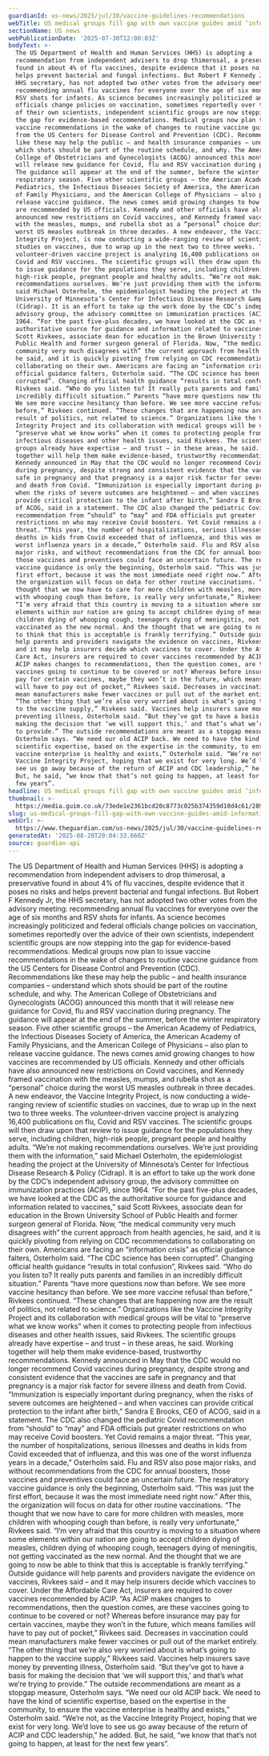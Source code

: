 ```yaml
---
guardianId: us-news/2025/jul/30/vaccine-guidelines-recommendations
webTitle: US medical groups fill gap with own vaccine guides amid ‘information crisis’
sectionName: US news
webPublicationDate: '2025-07-30T12:00:03Z'
bodyText: >-
  The US Department of Health and Human Services (HHS) is adopting a
  recommendation from independent advisers to drop thimerosal, a preservative
  found in about 4% of flu vaccines, despite evidence that it poses no risks and
  helps prevent bacterial and fungal infections. But Robert F Kennedy Jr, the
  HHS secretary, has not adopted two other votes from the advisory meeting:
  recommending annual flu vaccines for everyone over the age of six months and
  RSV shots for infants. As science becomes increasingly politicized and federal
  officials change policies on vaccination, sometimes reportedly over the advice
  of their own scientists, independent scientific groups are now stepping into
  the gap for evidence-based recommendations. Medical groups now plan to issue
  vaccine recommendations in the wake of changes to routine vaccine guidance
  from the US Centers for Disease Control and Prevention (CDC). Recommendations
  like these may help the public – and health insurance companies – understand
  which shots should be part of the routine schedule, and why. The American
  College of Obstetricians and Gynecologists (ACOG) announced this month that it
  will release new guidance for Covid, flu and RSV vaccination during pregnancy.
  The guidance will appear at the end of the summer, before the winter
  respiratory season. Five other scientific groups – the American Academy of
  Pediatrics, the Infectious Diseases Society of America, the American Academy
  of Family Physicians, and the American College of Physicians – also plan to
  release vaccine guidance. The news comes amid growing changes to how vaccines
  are recommended by US officials. Kennedy and other officials have also
  announced new restrictions on Covid vaccines, and Kennedy framed vaccination
  with the measles, mumps, and rubella shot as a “personal” choice during the
  worst US measles outbreak in three decades. A new endeavor, the Vaccine
  Integrity Project, is now conducting a wide-ranging review of scientific
  studies on vaccines, due to wrap up in the next two to three weeks. The
  volunteer-driven vaccine project is analyzing 16,400 publications on flu,
  Covid and RSV vaccines. The scientific groups will then draw upon that review
  to issue guidance for the populations they serve, including children,
  high-risk people, pregnant people and healthy adults. “We’re not making
  recommendations ourselves. We’re just providing them with the information,”
  said Michael Osterholm, the epidemiologist heading the project at the
  University of Minnesota’s Center for Infectious Disease Research &amp; Policy
  (Cidrap). It is an effort to take up the work done by the CDC’s independent
  advisory group, the advisory committee on immunization practices (ACIP), since
  1964. “For the past five-plus decades, we have looked at the CDC as the
  authoritative source for guidance and information related to vaccines,” said
  Scott Rivkees, associate dean for education in the Brown University School of
  Public Health and former surgeon general of Florida. Now, “the medical
  community very much disagrees with” the current approach from health agencies,
  he said, and it is quickly pivoting from relying on CDC recommendations to
  collaborating on their own. Americans are facing an “information crisis” as
  official guidance falters, Osterholm said. “The CDC science has been
  corrupted”. Changing official health guidance “results in total confusion”,
  Rivkees said. “Who do you listen to? It really puts parents and families in an
  incredibly difficult situation.” Parents “have more questions now than before.
  We see more vaccine hesitancy than before. We see more vaccine refusal than
  before,” Rivkees continued. “These changes that are happening now are the
  result of politics, not related to science.” Organizations like the Vaccine
  Integrity Project and its collaboration with medical groups will be vital to
  “preserve what we know works” when it comes to protecting people from
  infectious diseases and other health issues, said Rivkees. The scientific
  groups already have expertise – and trust – in these areas, he said. Working
  together will help them make evidence-based, trustworthy recommendations.
  Kennedy announced in May that the CDC would no longer recommend Covid vaccines
  during pregnancy, despite strong and consistent evidence that the vaccines are
  safe in pregnancy and that pregnancy is a major risk factor for severe illness
  and death from Covid. “Immunization is especially important during pregnancy,
  when the risks of severe outcomes are heightened – and when vaccines can
  provide critical protection to the infant after birth,” Sandra E Brooks, CEO
  of ACOG, said in a statement. The CDC also changed the pediatric Covid
  recommendation from “should” to “may” and FDA officials put greater
  restrictions on who may receive Covid boosters. Yet Covid remains a major
  threat. “This year, the number of hospitalizations, serious illnesses and
  deaths in kids from Covid exceeded that of influenza, and this was one of the
  worst influenza years in a decade,” Osterholm said. Flu and RSV also pose
  major risks, and without recommendations from the CDC for annual boosters,
  those vaccines and preventives could face an uncertain future. The respiratory
  vaccine guidance is only the beginning, Osterholm said. “This was just the
  first effort, because it was the most immediate need right now.” After this,
  the organization will focus on data for other routine vaccinations. “The
  thought that we now have to care for more children with measles, more children
  with whooping cough than before, is really very unfortunate,” Rivkees said.
  “I’m very afraid that this country is moving to a situation where some
  elements within our nation are going to accept children dying of measles,
  children dying of whooping cough, teenagers dying of meningitis, not getting
  vaccinated as the new normal. And the thought that we are going to now be able
  to think that this is acceptable is frankly terrifying.” Outside guidance will
  help parents and providers navigate the evidence on vaccines, Rivkees said –
  and it may help insurers decide which vaccines to cover. Under the Affordable
  Care Act, insurers are required to cover vaccines recommended by ACIP. “As
  ACIP makes changes to recommendations, then the question comes, are these
  vaccines going to continue to be covered or not? Whereas before insurance may
  pay for certain vaccines, maybe they won’t in the future, which means families
  will have to pay out of pocket,” Rivkees said. Decreases in vaccination could
  mean manufacturers make fewer vaccines or pull out of the market entirely.
  “The other thing that we’re also very worried about is what’s going to happen
  to the vaccine supply,” Rivkees said. Vaccines help insurers save money by
  preventing illness, Osterholm said. “But they’ve got to have a basis for
  making the decision that ‘we will support this,’ and that’s what we’re trying
  to provide.” The outside recommendations are meant as a stopgap measure,
  Osterholm says. “We need our old ACIP back. We need to have the kind of
  scientific expertise, based on the expertise in the community, to ensure the
  vaccine enterprise is healthy and exists,” Osterholm said. “We’re not, as the
  Vaccine Integrity Project, hoping that we exist for very long. We’d love to
  see us go away because of the return of ACIP and CDC leadership,” he added.
  But, he said, “we know that that’s not going to happen, at least for the next
  few years”.
headline: US medical groups fill gap with own vaccine guides amid ‘information crisis’
thumbnail: >-
  https://media.guim.co.uk/73ede1e2361bcd20c8773c025b374359d10d4c61/289_0_2422_1938/500.jpg
slug: us-medical-groups-fill-gap-with-own-vaccine-guides-amid-information-crisis
webUrl: >-
  https://www.theguardian.com/us-news/2025/jul/30/vaccine-guidelines-recommendations
generatedAt: '2025-08-28T20:04:33.660Z'
source: guardian-api
---
```

The US Department of Health and Human Services (HHS) is adopting a recommendation from independent advisers to drop thimerosal, a preservative found in about 4% of flu vaccines, despite evidence that it poses no risks and helps prevent bacterial and fungal infections. But Robert F Kennedy Jr, the HHS secretary, has not adopted two other votes from the advisory meeting: recommending annual flu vaccines for everyone over the age of six months and RSV shots for infants. As science becomes increasingly politicized and federal officials change policies on vaccination, sometimes reportedly over the advice of their own scientists, independent scientific groups are now stepping into the gap for evidence-based recommendations. Medical groups now plan to issue vaccine recommendations in the wake of changes to routine vaccine guidance from the US Centers for Disease Control and Prevention (CDC). Recommendations like these may help the public – and health insurance companies – understand which shots should be part of the routine schedule, and why. The American College of Obstetricians and Gynecologists (ACOG) announced this month that it will release new guidance for Covid, flu and RSV vaccination during pregnancy. The guidance will appear at the end of the summer, before the winter respiratory season. Five other scientific groups – the American Academy of Pediatrics, the Infectious Diseases Society of America, the American Academy of Family Physicians, and the American College of Physicians – also plan to release vaccine guidance. The news comes amid growing changes to how vaccines are recommended by US officials. Kennedy and other officials have also announced new restrictions on Covid vaccines, and Kennedy framed vaccination with the measles, mumps, and rubella shot as a “personal” choice during the worst US measles outbreak in three decades. A new endeavor, the Vaccine Integrity Project, is now conducting a wide-ranging review of scientific studies on vaccines, due to wrap up in the next two to three weeks. The volunteer-driven vaccine project is analyzing 16,400 publications on flu, Covid and RSV vaccines. The scientific groups will then draw upon that review to issue guidance for the populations they serve, including children, high-risk people, pregnant people and healthy adults. “We’re not making recommendations ourselves. We’re just providing them with the information,” said Michael Osterholm, the epidemiologist heading the project at the University of Minnesota’s Center for Infectious Disease Research &amp; Policy (Cidrap). It is an effort to take up the work done by the CDC’s independent advisory group, the advisory committee on immunization practices (ACIP), since 1964. “For the past five-plus decades, we have looked at the CDC as the authoritative source for guidance and information related to vaccines,” said Scott Rivkees, associate dean for education in the Brown University School of Public Health and former surgeon general of Florida. Now, “the medical community very much disagrees with” the current approach from health agencies, he said, and it is quickly pivoting from relying on CDC recommendations to collaborating on their own. Americans are facing an “information crisis” as official guidance falters, Osterholm said. “The CDC science has been corrupted”. Changing official health guidance “results in total confusion”, Rivkees said. “Who do you listen to? It really puts parents and families in an incredibly difficult situation.” Parents “have more questions now than before. We see more vaccine hesitancy than before. We see more vaccine refusal than before,” Rivkees continued. “These changes that are happening now are the result of politics, not related to science.” Organizations like the Vaccine Integrity Project and its collaboration with medical groups will be vital to “preserve what we know works” when it comes to protecting people from infectious diseases and other health issues, said Rivkees. The scientific groups already have expertise – and trust – in these areas, he said. Working together will help them make evidence-based, trustworthy recommendations. Kennedy announced in May that the CDC would no longer recommend Covid vaccines during pregnancy, despite strong and consistent evidence that the vaccines are safe in pregnancy and that pregnancy is a major risk factor for severe illness and death from Covid. “Immunization is especially important during pregnancy, when the risks of severe outcomes are heightened – and when vaccines can provide critical protection to the infant after birth,” Sandra E Brooks, CEO of ACOG, said in a statement. The CDC also changed the pediatric Covid recommendation from “should” to “may” and FDA officials put greater restrictions on who may receive Covid boosters. Yet Covid remains a major threat. “This year, the number of hospitalizations, serious illnesses and deaths in kids from Covid exceeded that of influenza, and this was one of the worst influenza years in a decade,” Osterholm said. Flu and RSV also pose major risks, and without recommendations from the CDC for annual boosters, those vaccines and preventives could face an uncertain future. The respiratory vaccine guidance is only the beginning, Osterholm said. “This was just the first effort, because it was the most immediate need right now.” After this, the organization will focus on data for other routine vaccinations. “The thought that we now have to care for more children with measles, more children with whooping cough than before, is really very unfortunate,” Rivkees said. “I’m very afraid that this country is moving to a situation where some elements within our nation are going to accept children dying of measles, children dying of whooping cough, teenagers dying of meningitis, not getting vaccinated as the new normal. And the thought that we are going to now be able to think that this is acceptable is frankly terrifying.” Outside guidance will help parents and providers navigate the evidence on vaccines, Rivkees said – and it may help insurers decide which vaccines to cover. Under the Affordable Care Act, insurers are required to cover vaccines recommended by ACIP. “As ACIP makes changes to recommendations, then the question comes, are these vaccines going to continue to be covered or not? Whereas before insurance may pay for certain vaccines, maybe they won’t in the future, which means families will have to pay out of pocket,” Rivkees said. Decreases in vaccination could mean manufacturers make fewer vaccines or pull out of the market entirely. “The other thing that we’re also very worried about is what’s going to happen to the vaccine supply,” Rivkees said. Vaccines help insurers save money by preventing illness, Osterholm said. “But they’ve got to have a basis for making the decision that ‘we will support this,’ and that’s what we’re trying to provide.” The outside recommendations are meant as a stopgap measure, Osterholm says. “We need our old ACIP back. We need to have the kind of scientific expertise, based on the expertise in the community, to ensure the vaccine enterprise is healthy and exists,” Osterholm said. “We’re not, as the Vaccine Integrity Project, hoping that we exist for very long. We’d love to see us go away because of the return of ACIP and CDC leadership,” he added. But, he said, “we know that that’s not going to happen, at least for the next few years”.
